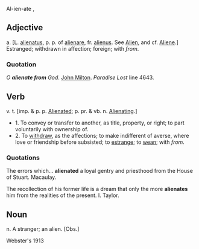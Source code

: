 Al-ien-ate , 
==Adjective==
a. 
[L. [[alienatus]], p. p. of [[alienare]], fr. [[alienus]]. See [[Alien]], and cf. [[Aliene]].] 
Estranged; withdrawn in affection; foreign; with ''from''. 
===Quotation===
''O '''alienate from''' God''. [[John Milton]]. ''Paradise Lost'' line 4643.

==Verb==
v. t. [imp. & p. p. [[Alienated]]; p. pr. & vb. n. [[Alienating]].] 
*1. To convey or transfer to another, as title, property, or right; to part voluntarily with ownership of.
*2. To [[withdraw]], as the affections; to make indifferent of averse, where love or friendship before subsisted; to [[estrange]]; to [[wean]];  with ''from''.
===Quotations===
The errors which... '''alienated''' a loyal gentry and priesthood from the House of Stuart. Macaulay.

The recollection of his former life is a dream that only the more '''alienates''' him from the realities of the present. I. Taylor.

==Noun==
n. A stranger; an alien. [Obs.]



Webster's 1913